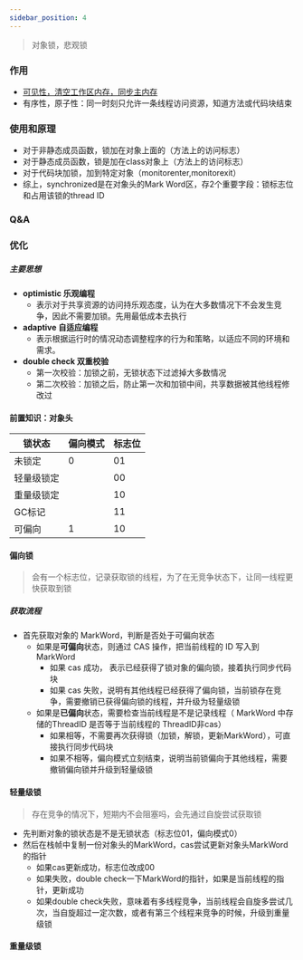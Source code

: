 ```yaml
---
sidebar_position: 4
---
```



> 对象锁，悲观锁
### 作用
* [可见性，清空工作区内存，同步主内存](/docs/basicKnowledge/programmingLanguage/Java/并发/基本概念#lock-monitor)
* 有序性，原子性：同一时刻只允许一条线程访问资源，知道方法或代码块结束
### 使用和原理
* 对于非静态成员函数，锁加在对象上面的（方法上的访问标志）
* 对于静态成员函数，锁是加在class对象上（方法上的访问标志）
* 对于代码块加锁，加到特定对象（monitorenter,monitorexit）
* 综上，synchronized是在对象头的Mark Word区，存2个重要字段：锁标志位和占用该锁的thread ID
### Q&A
### 优化
##### 主要思想
* **optimistic 乐观编程**
  * 表示对于共享资源的访问持乐观态度，认为在大多数情况下不会发生竞争，因此不需要加锁。先用最低成本去执行
* **adaptive 自适应编程**
  * 表示根据运行时的情况动态调整程序的行为和策略，以适应不同的环境和需求。
* **double check 双重校验**
  * 第一次校验：加锁之前，无锁状态下过滤掉大多数情况
  * 第二次校验：加锁之后，防止第一次和加锁中间，共享数据被其他线程修改过
#### 前置知识：对象头
| 锁状态   | 偏向模式 | 标志位 |
|-------|------|-----|
| 未锁定   | 0    | 01  |
| 轻量级锁定 |      | 00  |
| 重量级锁定 |      | 10  |
| GC标记  |      | 11  |
| 可偏向   | 1    | 10  |

#### 偏向锁
> 会有一个标志位，记录获取锁的线程，为了在无竞争状态下，让同一线程更快获取到锁
##### 获取流程
* 首先获取对象的 MarkWord，判断是否处于可偏向状态
  * 如果是**可偏向**状态，则通过 CAS 操作，把当前线程的 ID 写入到 MarkWord
    * 如果 cas 成功， 表示已经获得了锁对象的偏向锁，接着执行同步代码块
    * 如果 cas 失败，说明有其他线程已经获得了偏向锁，当前锁存在竞争，需要撤销已获得偏向锁的线程，并升级为轻量级锁
  * 如果是**已偏向**状态，需要检查当前线程是不是记录线程（ MarkWord 中存储的ThreadID 是否等于当前线程的 ThreadID非cas）
    * 如果相等，不需要再次获得锁（加锁，解锁，更新MarkWord），可直接执行同步代码块
    * 如果不相等，偏向模式立刻结束，说明当前锁偏向于其他线程，需要撤销偏向锁并升级到轻量级锁
#### 轻量级锁
> 存在竞争的情况下，短期内不会阻塞吗，会先通过自旋尝试获取锁
* 先判断对象的锁状态是不是无锁状态（标志位01，偏向模式0）
* 然后在栈帧中复制一份对象头的MarkWord，cas尝试更新对象头MarkWord的指针
  * 如果cas更新成功，标志位改成00
  * 如果失败，double check一下MarkWord的指针，如果是当前线程的指针，更新成功
  * 如果double check失败，意味着有多线程竞争，当前线程会自旋多尝试几次，当自旋超过一定次数，或者有第三个线程来竞争的时候，升级到重量级锁
#### 重量级锁
